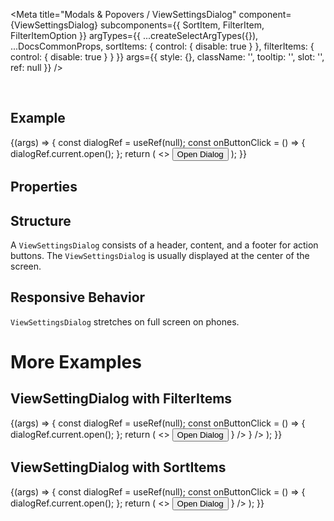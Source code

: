
<Meta
  title="Modals & Popovers / ViewSettingsDialog"
  component={ViewSettingsDialog}
  subcomponents={{ SortItem, FilterItem, FilterItemOption }}
  argTypes={{
    ...createSelectArgTypes({}),
    ...DocsCommonProps,
    sortItems: { control: { disable: true } },
    filterItems: { control: { disable: true } }
  }}
  args={{
    style: {},
    className: '',
    tooltip: '',
    slot: '',
    ref: null
  }}
/>

<DocsHeader />

<br />

## Example

<Canvas>
  <Story name="Default">
    {(args) => {
      const dialogRef = useRef(null);
      const onButtonClick = () => {
        dialogRef.current.open();
      };
      return (
        <>
          <Button onClick={onButtonClick}>Open Dialog</Button>
          <ViewSettingsDialog {...args} ref={dialogRef} />
        </>
      );
    }}
  </Story>
</Canvas>

## Properties

<ArgsTable story="." />

## Structure

A `ViewSettingsDialog` consists of a header, content, and a footer for action buttons. The `ViewSettingsDialog` is usually displayed at the center of the screen.

## Responsive Behavior

`ViewSettingsDialog` stretches on full screen on phones.

# More Examples

## ViewSettingDialog with FilterItems

<Canvas>
  <Story name="with FilterItems">
    {(args) => {
      const dialogRef = useRef(null);
      const onButtonClick = () => {
        dialogRef.current.open();
      };
      return (
        <>
          <Button onClick={onButtonClick}>Open Dialog</Button>
          <ViewSettingsDialog
            {...args}
            ref={dialogRef}
            filterItems={
              <>
                <FilterItem text="FilterItem" />
                <FilterItem
                  text="FilterItem w/ FilterItemOption"
                  values={
                    <>
                      <FilterItemOption text="FilterItemOption 1" />
                      <FilterItemOption text="FilterItemOption 2" />
                      <FilterItemOption text="FilterItemOption 3" />
                    </>
                  }
                />
                <FilterItem text="Selected FilterItem" selected />
                <FilterItem text="Inactive FilterItem" type={ListItemTypes.Inactive} />
                <FilterItem text="Detail FilterItem type" type={ListItemTypes.Detail} />
              </>
            }
          />
        </>
      );
    }}
  </Story>
</Canvas>

## ViewSettingDialog with SortItems

<Canvas>
  <Story name="with SortItems">
    {(args) => {
      const dialogRef = useRef(null);
      const onButtonClick = () => {
        dialogRef.current.open();
      };
      return (
        <>
          <Button onClick={onButtonClick}>Open Dialog</Button>
          <ViewSettingsDialog
            {...args}
            ref={dialogRef}
            sortItems={
              <>
                <SortItem text="SortItem 1" />
                <SortItem text="SortItem 2 - selected" selected />
              </>
            }
          />
        </>
      );
    }}
  </Story>
</Canvas>
